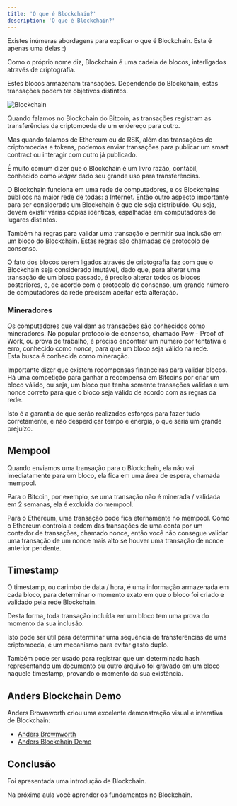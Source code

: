 ```yaml
---
title: 'O que é Blockchain?'
description: 'O que é Blockchain?'
---
```


Existes inúmeras abordagens para explicar o que é Blockchain.
Esta é apenas uma delas :)

Como o próprio nome diz, Blockchain é uma cadeia de blocos,
interligados através de criptografia.

Estes blocos armazenam transações.
Dependendo do Blockchain, estas transações podem ter objetivos distintos.

![Blockchain](/img/courses/dev/03/blockchain/image-01.png)

Quando falamos no Blockchain do Bitcoin,
as transações registram as transferências da criptomoeda de um endereço para outro.

Mas quando falamos de Ethereum ou de RSK,
além das transações de criptomoedas e tokens,
podemos enviar transações para publicar um smart contract
ou interagir com outro já publicado.

É muito comum dizer que o Blockchain é um livro razão, contábil, conhecido como *ledger*
dado seu grande uso para transferências.

O Blockchain funciona em uma rede de computadores, 
e os Blockchains públicos na maior rede de todas: a Internet. 
Então outro aspecto importante para ser considerado um Blockchain é que ele seja distribuído.
Ou seja, devem existir várias cópias idênticas,
espalhadas em computadores de lugares distintos.

Também há regras para validar uma transação e permitir sua inclusão em um bloco do Blockchain.
Estas regras são chamadas de protocolo de consenso.

O fato dos blocos serem ligados através de criptografia faz com que o Blockchain seja considerado imutável,
dado que, para alterar uma transação de um bloco passado,
é preciso alterar todos os blocos posteriores,
e, de acordo com o protocolo de consenso,
um grande número de computadores da rede precisam aceitar esta alteração.

### Mineradores

Os computadores que validam as transações são conhecidos como mineradores.
No popular protocolo de consenso, chamado Pow - Proof of Work, 
ou prova de trabalho, é preciso encontrar um número por tentativa e erro, 
conhecido como *nonce*, para que um bloco seja válido na rede.  
Esta busca é conhecida como mineração.

Importante dizer que existem recompensas financeiras para validar blocos.
Há uma competição para ganhar a recompensa em Bitcoins por criar um bloco válido,
ou seja, um bloco que tenha somente transações válidas e um nonce correto 
para que o bloco seja válido de acordo com as regras da rede.

Isto é a garantia de que serão realizados esforços para fazer tudo corretamente,
e não desperdiçar tempo e energia, o que seria um grande prejuízo.

## Mempool

Quando enviamos uma transação para o Blockchain, 
ela não vai imediatamente para um bloco, 
ela fica em uma área de espera, chamada mempool.

Para o Bitcoin, por exemplo, 
se uma transação não é minerada / validada em 2 semanas, ela é excluída do mempool.

Para o Ethereum, uma transação pode fica eternamente no mempool. 
Como o Ethereum controla a ordem das transações de uma conta 
por um contador de transações, chamado nonce, 
então você não consegue validar uma transação de um nonce mais alto se houver uma transação de nonce anterior pendente.

## Timestamp

O timestamp, ou carimbo de data / hora, é uma informação armazenada em cada bloco, 
para determinar o momento exato em que o bloco foi criado e validado pela rede Blockchain.

Desta forma, toda transação incluída em um bloco tem uma prova do momento da sua inclusão.

Isto pode ser útil para determinar uma sequência de transferências de uma criptomoeda,
é um mecanismo para evitar gasto duplo.

Também pode ser usado para registrar que um determinado hash representando um documento ou outro arquivo foi gravado em um bloco 
naquele timestamp, provando o momento da sua existência.


## Anders Blockchain Demo

Anders Brownworth criou uma excelente demonstração visual e interativa de Blockchain:

- [Anders Brownworth](https://andersbrownworth.com/)
- [Anders Blockchain Demo](https://andersbrownworth.com/blockchain/)

## Conclusão

Foi apresentada uma introdução de Blockchain.

Na próxima aula você aprender os fundamentos no Blockchain.
